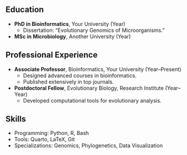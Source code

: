 ## Education

- **PhD in Bioinformatics**, Your University (Year)
  - Dissertation: "Evolutionary Genomics of Microorganisms."

- **MSc in Microbiology**, Another University (Year)

## Professional Experience

- **Associate Professor**, Bioinformatics, Your University (Year–Present)
  - Designed advanced courses in bioinformatics.
  - Published extensively in top journals.

- **Postdoctoral Fellow**, Evolutionary Biology, Research Institute (Year–Year)
  - Developed computational tools for evolutionary analysis.

## Skills

- Programming: Python, R, Bash
- Tools: Quarto, LaTeX, Git
- Specializations: Genomics, Phylogenetics, Data Visualization
